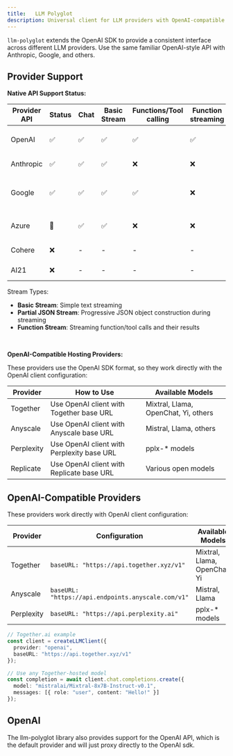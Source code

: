 ```yaml
---
title:   LLM Polyglot
description: Universal client for LLM providers with OpenAI-compatible interface
---
```



`llm-polyglot` extends the OpenAI SDK to provide a consistent interface across different LLM providers. Use the same familiar OpenAI-style API with Anthropic, Google, and others.

## Provider Support

**Native API Support Status:**

| Provider API | Status | Chat | Basic Stream | Functions/Tool calling | Function streaming | Notes |
|-------------|---------|------|--------------|---------------------|-----------------|--------|
| OpenAI | ✅ | ✅ | ✅ | ✅ | ✅ | Direct SDK proxy |
| Anthropic | ✅ | ✅ | ✅ | ❌ | ❌ | Claude models |
| Google | ✅ | ✅ | ✅ | ✅ | ❌ | Gemini models + context caching |
| Azure | 🚧 | ✅ | ✅ | ❌ | ❌ | OpenAI model hosting |
| Cohere | ❌ | - | - | - | - | Not supported |
| AI21 | ❌ | - | - | - | - | Not supported |

Stream Types:

- **Basic Stream**: Simple text streaming
- **Partial JSON Stream**: Progressive JSON object construction during streaming
- **Function Stream**: Streaming function/tool calls and their results

<br />

**OpenAI-Compatible Hosting Providers:**

These providers use the OpenAI SDK format, so they work directly with the OpenAI client configuration:

| Provider | How to Use | Available Models |
|----------|------------|------------------|
| Together | Use OpenAI client with Together base URL | Mixtral, Llama, OpenChat, Yi, others |
| Anyscale | Use OpenAI client with Anyscale base URL | Mistral, Llama, others |
| Perplexity | Use OpenAI client with Perplexity base URL | pplx-* models |
| Replicate | Use OpenAI client with Replicate base URL | Various open models |


## OpenAI-Compatible Providers

These providers work directly with OpenAI client configuration:

| Provider | Configuration | Available Models |
|----------|--------------|------------------|
| Together | `baseURL: "https://api.together.xyz/v1"` | Mixtral, Llama, OpenChat, Yi |
| Anyscale | `baseURL: "https://api.endpoints.anyscale.com/v1"` | Mistral, Llama |
| Perplexity | `baseURL: "https://api.perplexity.ai"` | pplx-* models |

```typescript
// Together.ai example
const client = createLLMClient({
  provider: "openai",
  baseURL: "https://api.together.xyz/v1"
});

// Use any Together-hosted model
const completion = await client.chat.completions.create({
  model: "mistralai/Mixtral-8x7B-Instruct-v0.1",
  messages: [{ role: "user", content: "Hello!" }]
});
```

## OpenAI

The llm-polyglot library also provides support for the OpenAI API, which is the default provider and will just proxy directly to the OpenAI sdk.
